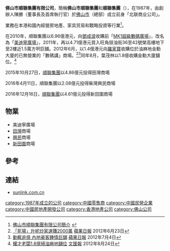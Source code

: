 '''佛山市順聯集團有限公司'''，簡稱'''佛山市順聯集團'''和'''順聯集團'''（'''{{lang-en|Sunlink Group Company Limited}}'''），在1987年，由創辦人陳勝（董事長及首席執行官）於[[佛山市|佛山市]]（總部）成立前身「北联商业公司」。

業務在本港和國內經營房地產、家具贸易和戰略投資等行業<ref>[http://www.sunlink.com.cn/aboutus.asp 佛山市順聯集團有限公司簡介] {{webarchive|url=https://web.archive.org/web/20140727163758/http://www.sunlink.com.cn/aboutus.asp |date=2014-07-27 }}</ref>。

在2010年，順聯集團以6.96億港元，向[[鄧成波|鄧成波]]收購前「[[MK1超級數碼廣場|MK1超級數碼廣場]]」，改名為「[[美迪寧廣場|美迪寧廣場]]」，2011年，再以4.71億港元買入旺角豉油街36至42號榮高樓地下至2樓近1.5萬方呎巨舖。2012年6月，以1.4億港元向[[羅家寶_(商人)|羅家寶]]收購位於油麻地金勳大廈的已無營業的「數碼講」商場。<ref>[http://hk.apple.nextmedia.com/financeestate/art/20120623/16452253 「死場」升呢炒家速賺2000萬 ] {{Wayback|url=http://hk.apple.nextmedia.com/financeestate/art/20120623/16452253 |date=20170404155142 }} [[蘋果日報|蘋果日報]] 2012年6月23日</ref><ref>[http://hk.apple.nextmedia.com/financeestate/art/20120704/16482654 動輒逾億 內地豪客鍾情巨舖] {{Wayback|url=http://hk.apple.nextmedia.com/financeestate/art/20120704/16482654 |date=20161018221628 }} [[蘋果日報|蘋果日報]] 2012年7月4日</ref>同年8月，葉茂林以1.8億收購金勳大廈舖位。<ref>[http://paper.wenweipo.com/2012/08/24/FI1208240062.htm 耀才老闆1.8億掃油麻地舖位] {{Wayback|url=http://paper.wenweipo.com/2012/08/24/FI1208240062.htm |date=20190523211341 }} [[文匯報_(香港)|文匯報]] 2012年8月24日</ref>

2015年10月27日，[[順聯集團|順聯集團]]以4.86億元投得田灣商場

2016年4月11日，順聯集團以2.08億元投得柴灣興民商場

2016年12月16日，[[順聯集團|順聯集團]]以4.61億元投得新田圍商場

==物業==
*美迪寧廣場
*[[田灣邨|田灣]]商場
*[[興民邨|興民]]商場
*[[新田圍邨|新田圍]]商場

==參考==
{{reflist}}

==連結==
*[http://www.sunlink.com.cn/ sunlink.com.cn] {{Wayback|url=http://www.sunlink.com.cn/ |date=20201118081630 }}

{{前領展物業}}

[[category:1987年成立的公司|category:1987年成立的公司]]
[[category:中國零售商|category:中國零售商]]
[[category:中國民營企業|category:中國民營企業]]
[[category:中國房地產開發公司|category:中國房地產開發公司]]
[[category:香港地產公司|category:香港地產公司]]
[[category:佛山公司|category:佛山公司]]
